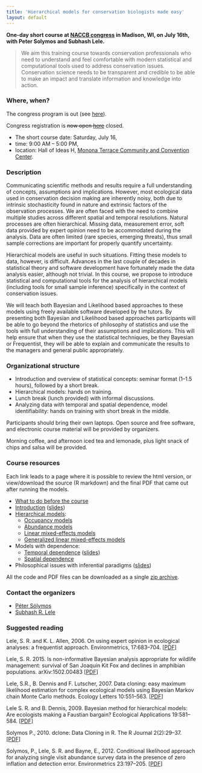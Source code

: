 ```yaml
---
title: 'Hierarchical models for conservation biologists made easy'
layout: default
---
```


**One-day short course at [NACCB congress](http://www.scbnacongress.org/) in Madison, WI, on July 16th, with Peter Solymos and Subhash Lele.**

> We aim this training course towards conservation professionals who need to understand and feel comfortable with modern statistical and computational tools used to address conservation issues. Conservation science needs to be transparent and credible to be able to make an impact and translate information and knowledge into action.

### Where, when?

The congress program is out (see [here](http://www.xcdsystem.com/scbna/program/)).

Congress registration is <del>now open [here](http://www.scbnacongress.org/short-courses)</del> closed.

* The short course date: Saturday, July 16,
* time: 9:00 AM &ndash; 5:00 PM,
* location: Hall of Ideas H, [Monona Terrace Community and Convention Center](http://www.mononaterrace.com/).

### Description

Communicating scientific methods and results require a full understanding of concepts, assumptions and implications. However, most ecological data used in conservation decision making are inherently noisy, both due to intrinsic stochasticity found in nature and extrinsic factors of the observation processes. We are often faced with the need to combine multiple studies across different spatial and temporal resolutions. Natural processes are often hierarchical. Missing data, measurement error, soft data provided by expert opinion need to be accommodated during the analysis. Data are often limited (rare species, emerging threats), thus small sample corrections are important for properly quantify uncertainty.

Hierarchical models are useful in such situations. Fitting these models to data, however, is difficult. Advances in the last couple of decades in statistical theory and software development have fortunately made the data analysis easier, although not trivial. In this course, we propose to introduce statistical and computational tools for the analysis of hierarchical models (including tools for small sample inference) specifically in the context of conservation issues.

We will teach both Bayesian and Likelihood based approaches to these models using freely available software developed by the tutors. By presenting both Bayesian and Likelihood based approaches participants will be able to go beyond the rhetorics of philosophy of statistics and use the tools with full understanding of their assumptions and implications. This will help ensure that when they use the statistical techniques, be they Bayesian or Frequentist, they will be able to explain and communicate the results to the managers and general public appropriately.

### Organizational structure

* Introduction and overview of statistical concepts: seminar format (1&ndash;1.5 hours), followed by a short break.
* Hierarchical models: hands on training.
* Lunch break (lunch provided) with informal discussions.
* Analyzing data with temporal and spatial dependence, model identifiability: hands on training with short break in the middle.

Participants should bring their own laptops. Open source and free software, and electronic course material will be provided by organizers.

Morning coffee, and afternoon iced tea and lemonade, plus light snack of chips and salsa will be provided.

### Course resources

Each link leads to a page where it is possible to review the html
version, or view/download the source (R markdown) and the final PDF
that came out after running the models.

* [What to do before the course]({{ site.baseurl }}/courses/2016/madison/how-to-prepare.html)
* [Introduction]({{ site.baseurl }}/courses/2016/madison/Hierarchical-Models-Made-Easy_Intro.html) ([slides]({{ site.baseurl }}/courses/2016/madison/Fundamental_concepts.pdf))
* [Hierarchical models]({{ site.baseurl }}/courses/2016/madison/hierarchical-models.html):
  - [Occupancy models]({{ site.baseurl }}/courses/2016/madison/occupancy.html)
  - [Abundance models]({{ site.baseurl }}/courses/2016/madison/abundance.html)
  - [Linear mixed-effects models]({{ site.baseurl }}/courses/2016/madison/lmm.html)
  - [Generalized linear mixed-effects models]({{ site.baseurl }}/courses/2016/madison/glmm.html)
* Models with dependence:
  - [Temporal dependence]({{ site.baseurl }}/courses/2016/madison/pva.html) ([slides]({{ site.baseurl }}/courses/2016/madison/Dependent_data_analysis.pdf))
  - [Spatial dependence]({{ site.baseurl }}/courses/2016/madison/spatial.html)
* Philosophical issues with inferential paradigms ([slides]({{ site.baseurl }}/courses/2016/madison/issues.pdf))

All the code and PDF files can be downloaded as a single 
[zip archive]({{ site.baseurl }}/courses/2016/madison/madison.zip).

### Contact the organizers

* [Péter Sólymos](http://peter.solymos.org)
* [Subhash R. Lele](http://www.stat.ualberta.ca/~slele/)

### Suggested reading

Lele, S. R. and K. L. Allen, 2006.
On using expert opinion in ecological analyses: a frequentist approach. 
Environmetrics, 17:683--704. [[PDF](http://www.stat.ualberta.ca/~slele/publications/LeleAllen06.pdf)]

Lele, S. R. 2015. 
Is non-informative Bayesian analysis appropriate for wildlife management: 
survival of San Joaquin Kit Fox and declines in amphibian populations.
arXiv:1502.00483 [[PDF](http://arxiv.org/pdf/1502.00483v1.pdf)]

Lele, S.R., B. Dennis and F. Lutscher, 2007. Data cloning: easy maximum likelihood estimation for complex ecological models using Bayesian Markov chain Monte Carlo methods. Ecology Letters 10:551--563. [[PDF](http://www.math.ualberta.ca/~slele/publications/Lele%20Dennis%20Lutscher%20data%20cloning%20Ecology%20Letters%2020071.pdf)]

Lele S. R. and B. Dennis, 2009. 
Bayesian method for hierarchical models: Are ecologists making a Faustian bargain? 
Ecological Applications 19:581--584. [[PDF](http://www.stat.ualberta.ca/~slele/publications/Lele%20Dennis%2009.pdf)]

Solymos P., 2010. dclone: Data Cloning in R. The R Journal 2(2):29--37.
[[PDF](http://journal.r-project.org/archive/2010-2/RJournal_2010-2_Solymos.pdf)]

Solymos, P., Lele, S. R. and Bayne, E., 2012. 
Conditional likelihood approach for analyzing single visit abundance survey data in the presence of zero inflation and detection error. 
Environmetrics 23:197--205. [[PDF](https://drive.google.com/open?id=0B-q59n6LIwYPOTNqaWZnSlNYZWc)]

